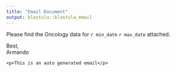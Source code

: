 ```yaml
---
title: "Email Document"
output: blastula::blastula_email
---
```



Please find the Oncology data for `r min_date` `r max_date` attached.

Best,  
Armando

```cat
<p>This is an auto generated email</p>
```